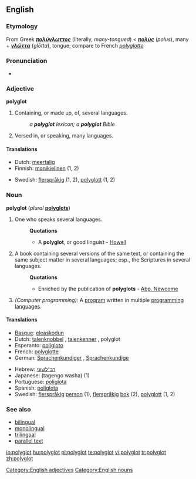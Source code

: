 ==English==

===Etymology===
From Greek '''''[[πολύγλωττος]]''''' (literally, ''many-tongued'') < '''''[[πολύς]]''''' (''polus''), many + '''''[[γλῶττα]]''''' (''glōtta''), tongue; compare to French ''[[polyglotte]]''

===Pronunciation===
* {{IPA|/pɒliːglɒt/}}

===Adjective===
'''polyglot'''

# Containing, or made up, of, several languages.
#: ''a '''polyglot''' lexicon; a '''polyglot''' Bible''
# Versed in, or speaking, many languages.

====Translations====
{{top}}
* Dutch: [[meertalig]]
* Finnish: [[monikielinen]] (1, 2)
{{mid}}
* Swedish: [[flerspråkig]] (1, 2), [[polyglott]] (1, 2)
{{bottom}}

===Noun===
'''polyglot''' (''plural'' '''[[polyglots]]''')

# One who speaks several languages.
#: '''Quotations'''
#:* A '''polyglot''', or good linguist - [[Howell]]
# A book containing several versions of the same text, or containing the same subject matter in several languages; esp., the Scriptures in several languages.
#: '''Quotations'''
#:* Enriched by the publication of '''polyglots''' - [[Abp. Newcome]]
# ''(Computer programming):'' A [[program]] written in multiple [[programming language]]s.

====Translations====
{{top}}
* [[Basque]]: [[eleaskodun]]
* Dutch: [[talenknobbel]] {{m|f}}, [[talenkenner]] {{m|f}}, polyglot {{m|f}}
* Esperanto: [[poligloto]]
* French: [[polyglotte]] {{m|f}}
* German: [[Sprachenkundiger]] {{m}}, [[Sprachenkundige]] {{f}}
{{mid}}
* Hebrew: [[רב־לשוני]]
* Japanese: {{Jpan|[[多言語話者]]}} (tagengo washa) (1)
* Portuguese: [[poliglota]] {{m|f}}
* Spanish: [[políglota]] {{m}}
* Swedish: [[flerspråkig]] [[person]] {{c}} (1), [[flerspråkig]] [[bok]] {{c}} (2), [[polyglott]] {{c}} (1, 2)
{{bottom}}

===See also===
* [[bilingual]]
* [[monolingual]]
* [[trilingual]]
* [[parallel text]]

[[Category:English adjectives]]
[[Category:English nouns]]

[[io:polyglot]]
[[hu:polyglot]]
[[pl:polyglot]]
[[te:polyglot]]
[[vi:polyglot]]
[[tr:polyglot]]
[[zh:polyglot]]